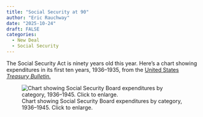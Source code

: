 ```yaml
---
title: "Social Security at 90"
author: "Eric Rauchway"
date: "2025-10-24"
draft: FALSE
categories: 
  - New Deal
  - Social Security
---
```


The Social Security Act is ninety years old this year. Here's a chart showing expenditures in its first ten years, 1936--1935, from the [United States *Treasury Bulletin.*](https://babel.hathitrust.org/cgi/pt?id=mdp.39015086702803&seq=484&q1=June)

![Chart showing Social Security Board expenditures by category, 1936--1945. Click to enlarge.](./ssa.png){.lightbox}